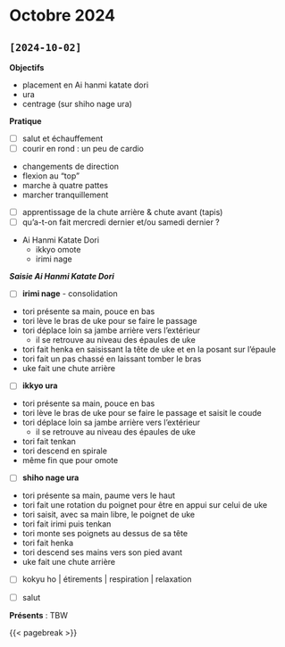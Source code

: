 # Octobre 2024 {.unnumbered}

## `[2024-10-02]`

**Objectifs**

- placement en Ai hanmi katate dori
- ura
- centrage (sur shiho nage ura)

**Pratique**

- [ ] salut et échauffement
- [ ] courir en rond : un peu de cardio

::: {.callout-tip title="cardio" collapse="true"}
- changements de direction
- flexion au "top"
- marche à quatre pattes
- marcher tranquillement
:::

- [ ] apprentissage de la chute arrière & chute avant (tapis)
- [ ] qu'a-t-on fait mercredi dernier et/ou samedi dernier ?

::: {.callout-tip title="rappel" collapse="true"}
- Ai Hanmi Katate Dori
  - ikkyo omote
  - irimi nage
:::

_**Saisie Ai Hanmi Katate Dori**_

- [ ] **irimi nage** - consolidation

::: {.callout-tip title="**irimi nage**" collapse="true"}
- tori présente sa main, pouce en bas
- tori lève le bras de uke pour se faire le passage
- tori déplace loin sa jambe arrière vers l'extérieur
  - il se retrouve au niveau des épaules de uke
- tori fait henka en saisissant la tête de uke et en la posant sur l'épaule
- tori fait un pas chassé en laissant tomber le bras
- uke fait une chute arrière
:::

- [ ] **ikkyo ura**

::: {.callout-tip title="**ikkyo ura**" collapse="true"}
- tori présente sa main, pouce en bas
- tori lève le bras de uke pour se faire le passage et saisit le coude
- tori déplace loin sa jambe arrière vers l'extérieur
  - il se retrouve au niveau des épaules de uke
- tori fait tenkan
- tori descend en spirale 
- même fin que pour omote
:::

- [ ] **shiho nage ura**

::: {.callout-tip title="**shiho nage ura**" collapse="true"}
- tori présente sa main, paume vers le haut
- tori fait une rotation du poignet pour être en appui sur celui de uke
- tori saisit, avec sa main libre, le poignet de uke
- tori fait irimi puis tenkan
- tori monte ses poignets au dessus de sa tête
- tori fait henka
- tori descend ses mains vers son pied avant
- uke fait une chute arrière
:::

- [ ] kokyu ho | étirements | respiration | relaxation

- [ ] salut

**Présents** : TBW

{{< pagebreak >}}

